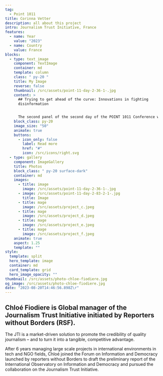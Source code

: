 ```yaml
---
tag:
  - Point 1011
title: Corinna Vetter
description: all about this project
intro: Journalism Trust Initiative, France
features:
  - name: Year
    value: "2023"
  - name: Country
    value: France
blocks:
  - type: text_image
    component: TextImage
    container: md
    template: column
    class: " py-20 "
    title: My Image
    reverse: false
    thumbnail: /src/assets/point-11-day-2-36-1-.jpg
    content: >
      ## Trying to get ahead of the curve: Innovations in fighting
      disinformation


      The second panel of the second day of the POINT 1011 Conference was all about discussing innovative ways to counter the spread of disinformation. The panel was moderated by Darko Brkan from CA “Why not”, and the panellists were Chloé Fiodiere from Journalism Trust Initiative, Matt Stempeck from Civic Tech Field Guide, Vukašin Petrović from DT Institute and Minja Bogavac from Center E8. 
    block_class: py-20
    image_size: "50"
    animate: true
    buttons:
      - icon_only: false
        label: Read more
        href: "#"
        icon: /src/icons/right.svg
  - type: gallery
    component: ImageGallery
    title: Photos
    block_class: " py-20 surface-dark"
    container: md
    images:
      - title: image
        image: /src/assets/point-11-day-2-36-1-.jpg
      - image: /src/assets/point-11-day-2-83-2-1-.jpg
        title: Image
      - title: mage
        image: /src/assets/project_c.jpeg
      - title: mage
        image: /src/assets/project_d.jpeg
      - title: mage
        image: /src/assets/project_e.jpeg
      - title: mage
        image: /src/assets/project_f.jpeg
    animate: true
    aspect: 1.25
    template: ""
style:
  template: split
  hero_template: image
  container: md
  card_template: grid
  hero_image_opacity: ""
thumbnail: /src/assets/photo-chloe-fiodiere.jpg
og_image: /src/assets/photo-chloe-fiodiere.jpg
date: "2023-08-20T14:46:56.898Z\r"
---
```

## Chloé Fiodiere is Global manager of the Journalism Trust Initiative initiated by Reporters without Borders (RSF).

The JTI is a market-driven solution to promote the credibility of quality journalism – and to turn it into a tangible, competitive advantage.

After 6 years managing large scale projects in international environments in tech and NGO fields, Chloé joined the Forum on Information and Democracy launched by reporters without Borders to draft the preliminary report of the International Observatory on Information and Democracy and pursued the collaboration on the Journalism Trust Initiative.